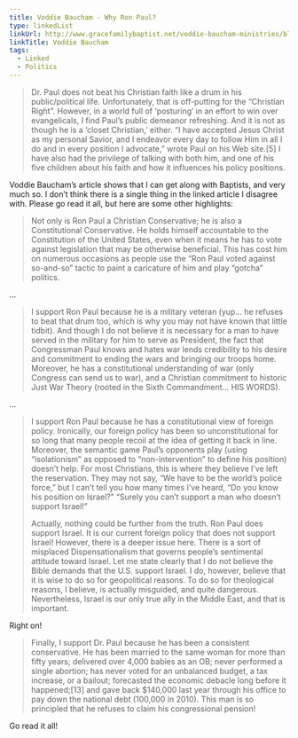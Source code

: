 ```yaml
---
title: Voddie Baucham - Why Ron Paul?
type: linkedList
linkUrl: http://www.gracefamilybaptist.net/voddie-baucham-ministries/blog/why-ron-paul-2012-01/
linkTitle: Voddie Baucham
tags:
  - Linked
  - Politics
---
```


> Dr. Paul does not beat his Christian faith like a drum in his public/political life. Unfortunately, that is off-putting for the “Christian Right”. However, in a world full of ‘posturing’ in an effort to win over evangelicals, I find Paul’s public demeanor refreshing. And it is not as though he is a ‘closet Christian,’ either. “I have accepted Jesus Christ as my personal Savior, and I endeavor every day to follow Him in all I do and in every position I advocate,” wrote Paul on his Web site.\[5\] I have also had the privilege of talking with both him, and one of his five children about his faith and how it influences his policy positions.

Voddie Baucham’s article shows that I can get along with Baptists, and very much so. I don’t think there is a single thing in the linked article I disagree with. Please go read it all, but here are some other highlights:

> Not only is Ron Paul a Christian Conservative; he is also a Constitutional Conservative. He holds himself accountable to the Constitution of the United States, even when it means he has to vote against legislation that may be otherwise beneficial. This has cost him on numerous occasions as people use the “Ron Paul voted against so-and-so” tactic to paint a caricature of him and play “gotcha” politics.

…

> I support Ron Paul because he is a military veteran (yup… he refuses to beat that drum too, which is why you may not have known that little tidbit). And though I do not believe it is necessary for a man to have served in the military for him to serve as President, the fact that Congressman Paul knows and hates war lends credibility to his desire and commitment to ending the wars and bringing our troops home. Moreover, he has a constitutional understanding of war (only Congress can send us to war), and a Christian commitment to historic Just War Theory (rooted in the Sixth Commandment… HIS WORDS).

…

> I support Ron Paul because he has a constitutional view of foreign policy. Ironically, our foreign policy has been so unconstitutional for so long that many people recoil at the idea of getting it back in line. Moreover, the semantic game Paul’s opponents play (using “isolationism” as opposed to “non-intervention” to define his position) doesn’t help. For most Christians, this is where they believe I’ve left the reservation. They may not say, “We have to be the world’s police force,” but I can’t tell you how many times I’ve heard, “Do you know his position on Israel?” “Surely you can’t support a man who doesn’t support Israel!”
>
> Actually, nothing could be further from the truth. Ron Paul does support Israel. It is our current foreign policy that does not support Israel! However, there is a deeper issue here. There is a sort of misplaced Dispensationalism that governs people’s sentimental attitude toward Israel. Let me state clearly that I do not believe the Bible demands that the U.S. support Israel. I do, however, believe that it is wise to do so for geopolitical reasons. To do so for theological reasons, I believe, is actually misguided, and quite dangerous. Nevertheless, Israel is our only true ally in the Middle East, and that is important.

Right on!

> Finally, I support Dr. Paul because he has been a consistent conservative. He has been married to the same woman for more than fifty years; delivered over 4,000 babies as an OB; never performed a single abortion; has never voted for an unbalanced budget, a tax increase, or a bailout; forecasted the economic debacle long before it happened;\[13\] and gave back $140,000 last year through his office to pay down the national debt (100,000 in 2010). This man is so principled that he refuses to claim his congressional pension!

Go read it all!
